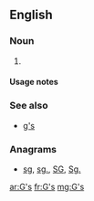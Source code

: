 {{also|gs|GS|Gs|g's|.gs|g.s.}}
==English==

===Noun===
{{head|en|noun plural form}}

# {{plural of|G|lang=en}}

====Usage notes====
{{U:en:plurals of letters}}

===See also===
* [[g's]]

===Anagrams===
* [[sg#English|sg]], [[sg.#English|sg.]], [[SG#English|SG]], [[Sg.#English|Sg.]]

[[ar:G's]]
[[fr:G's]]
[[mg:G's]]